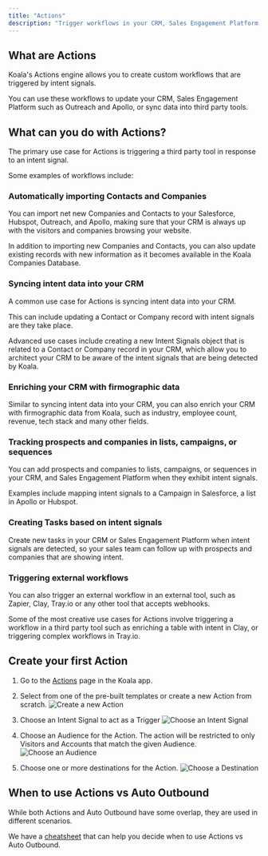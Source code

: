 ```yaml
---
title: "Actions"
description: "Trigger workflows in your CRM, Sales Engagement Platform, or third party tools when a new intent signal is detected."
---
```


## What are Actions

Koala's Actions engine allows you to create custom workflows that are triggered by intent signals.

You can use these workflows to update your CRM, Sales Engagement Platform such as Outreach and Apollo,
or sync data into third party tools.

## What can you do with Actions?
The primary use case for Actions is triggering a third party tool in response to an intent signal.

Some examples of workflows include:

### Automatically importing Contacts and Companies

You can import net new Companies and Contacts to your Salesforce, Hubspot, Outreach, and Apollo, making sure 
that your CRM is always up with the visitors and companies browsing your website.

In addition to importing new Companies and Contacts, you can also update existing records with new information as 
it becomes available in the Koala Companies Database.

### Syncing intent data into your CRM
A common use case for Actions is syncing intent data into your CRM.

This can include updating a Contact or Company record with intent signals are they take place.

Advanced use cases include creating a new Intent Signals object that is related to a Contact or Company record in your CRM, which allow you
to architect your CRM to be aware of the intent signals that are being detected by Koala.


### Enriching your CRM with firmographic data
Similar to syncing intent data into your CRM, you can also enrich your CRM with firmographic data from Koala, such as industry, employee count, revenue, tech stack
and many other fields.

### Tracking prospects and companies in lists, campaigns, or sequences
You can add prospects and companies to lists, campaigns, or sequences in your CRM, and Sales Engagement Platform when they exhibit intent signals.

Examples include mapping intent signals to a Campaign in Salesforce, a list in Apollo or Hubspot.

### Creating Tasks based on intent signals
Create new tasks in your CRM or Sales Engagement Platform when intent signals are detected, so your sales team can follow up with prospects and companies that are showing intent.

### Triggering external workflows
You can also trigger an external workflow in an external tool, such as Zapier, Clay, Tray.io or any other tool that accepts webhooks.

Some of the most creative use cases for Actions involve triggering a workflow in a third party tool such as enriching a table with intent in Clay, or
triggering complex workflows in Tray.io.

## Create your first Action
1. Go to the [Actions](https://app.getkoala.com/goto/automations) page in the Koala app.

2. Select from one of the pre-built templates or create a new Action from scratch.
![Create a new Action](/images/automations/actions/templates.png)

3. Choose an Intent Signal to act as a Trigger
![Choose an Intent Signal](/images/automations/actions/intent.png)

4. Choose an Audience for the Action. The action will be restricted to only Visitors and Accounts that match the given Audience.
![Choose an Audience](/images/automations/actions/audience.png)

5. Choose one or more destinations for the Action.
![Choose a Destination](/images/automations/actions/destinations.png)

## When to use Actions vs Auto Outbound
While both Actions and Auto Outbound have some overlap, they are used in different scenarios.

We have a [cheatsheet](/docs/automations/intro#when-to-use-actions-vs-auto-outbound) that can help you decide when to use Actions vs Auto Outbound.